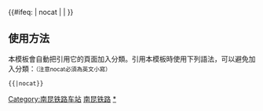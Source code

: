 {{鐵道路線|lua=1
| 模板名稱 = 南昆铁路
| 名稱 = [[南昆铁路]]
| 代表色 = #0033c9
| Logo = [[File:China Railways.svg|17px]]
| 背景顏色 = #FFFFFF
| 車站列表 = （#南宁 ~ 南化 ~ 南宁南 ~ 金鸡村 ~ #江西村#<sub><以上为[[湘桂线]]></sub>） ~ s新屋村s ~ s杨美站 (广西壮族自治区)s ~ 南武康 ~ s定顿s ~ 那桐 ~ s双邓s ~ s连安s ~ 隆安 ~ s雁江s ~ 平果 ~ 那厘 ~ s山心s ~ s思林s ~ 那何 ~ s林逢s ~ 田东 ~ s𪨧圩s ~ s那宁s ~ 田阳 ~ 坡圩 ~ s保安站 (广西壮族自治区)s ~ 百色东 ~ 百色 ~ 永乐镇 ~ s田厂s ~ 下塘 ~ 喜屯 ~ 田丁 ~ s三合s ~ s百根s ~ s百晚s ~ 汪甸 ~ 乐里河 ~ 田林 ~ 红旗屯 ~ 潞城乡 ~ 岩龙 ~ 板桃 ~ 根龙 ~ s那香s ~ 平林村 ~ 八渡 ~ 文佃 ~ 板其 ~ 尾芽 ~ 册亨 ~ 石头寨 ~ 沙厂坪 ~ 冗百 ~ 白水河 ~ s停西s ~ 安龙 ~ s德卧s ~ 龙广 ~ 郑屯 ~ 兴义 ~ 清水河东 ~ 清水河西 ~ s松林s ~ s云南寨s ~ 品甸 ~ 威舍 ~ 大田边 ~ 革居 ~ 岔江 ~ 小得江 ~ 江所田 ~ 芦沟 ~ 罗平 ~ 羊者窝 ~ 中寨 ~ 新安站 (南昆铁路) ~ 师宗 ~ 长坡岭 ~ 秧草地 ~ 陆良 ~ 宜耐 ~ 西街口 ~ 茂舍祖 ~ 石林 ~ 石林南 ~ 班猫箐 ~ 宜良北 ~ 乐善村 ~ 永丰营 ~ 施家嘴 ~ 七甸站 (南昆铁路) ~ 广南卫 ~ 王家营西 ~ 羊堡 ~ 昆明东 ~ 昆明
}}
<includeonly>{{#ifeq: {{{1}}} | nocat | <!--空--> | [[Category:南昆铁路车站]] }}</includeonly><noinclude>

==使用方法==
本模板會自動把引用它的頁面加入分類。引用本模板時使用下列語法，可以避免加入分類：<small>（注意nocat必須為英文小寫）</small>
 <nowiki>{{</nowiki>{{PAGENAME}}<nowiki>|nocat}}</nowiki>
[[Category:中國鐵路路線模板|南昆铁路]]
[[Category:南昆铁路车站|*]]
</noinclude>